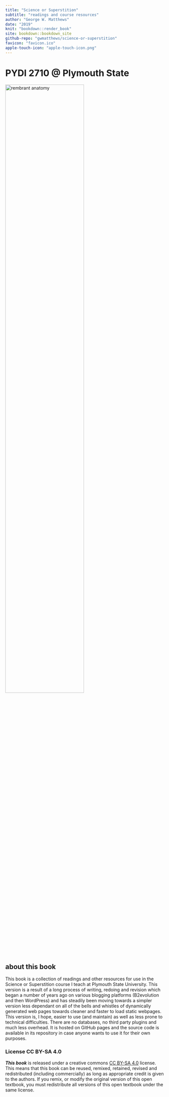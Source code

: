 ```yaml
---
title: "Science or Superstition"
subtitle: "readings and course resources"
author: "George W. Matthews"
date: "2019"
knit: "bookdown::render_book"
site: bookdown::bookdown_site
github-repo: "gwmatthews/science-or-superstition"
favicon: "favicon.ico"
apple-touch-icon: "apple-touch-icon.png"
---
```


# PYDI 2710 @ Plymouth State {-}

:::: {.centerpic data-latex=""}

![rembrant anatomy](img/rembrandt-anatomy.jpg){width=70%} \
::::


## about this book

This book is a collection of readings and other resources for use in the Science or Superstition course I teach at Plymouth State University. This version is a result of a long process of writing, redoing and revision which began a number of years ago on various blogging platforms (B2evolution and then WordPress) and has steadily been moving towards a simpler version less dependant on all of the bells and whistles of dynamically generated web pages towards cleaner and faster to load static webpages. This version is, I hope, easier to use (and maintain) as well as less prone to technical difficulties. There are no databases, no third party plugins and much less overhead. It is hosted on GitHub pages and the source code is available in its repository in case anyone wants to use it for their own purposes.

### License CC BY-SA 4.0 {-}

**_This book_** is released under a creative commons [CC BY-SA 4.0](https://creativecommons.org/licenses/by-sa/4.0/) license. This means that this book can be reused, remixed, retained, revised and redistributed (including commercially) as long as appropriate credit is given to the authors. If you remix, or modify the original version of this open textbook, you must redistribute all versions of this open textbook under the same license.


